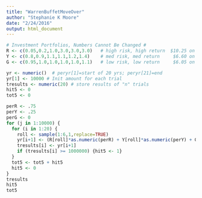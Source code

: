 ```yaml
---
title: "WarrenBuffetMoveOver"
author: "Stephanie K Moore"
date: "2/24/2016"
output: html_document
---
```


```r
# Investment Portfolios, Numbers Cannot Be Changed #
R <- c(0.05,0.2,1.0,3.0,3.0,3.0)   # high risk, high return  $10.25 on $6
Y <- c(0.8,0.9,1.1,1.1,1.2,1.4)    # med risk, med return     $6.60 on $6
G <- c(0.95,1.0,1.0,1.0,1.0,1.1)   # low risk, low return     $6.05 on $6

yr <- numeric()  # peryr[1]=start of 20 yrs; peryr[21]=end
yr[1] <- 10000 # Init amount for each trial
tresults <- numeric(20) # store results of "n" trials
hit5 <- 0
tot5 <- 0

perR <- .75
perY <- .25
perG <- 0
for (j in 1:10000) {
  for (i in 1:20) {
    roll <- sample(1:6,1,replace=TRUE) 
    yr[i+1] <- (R[roll]*as.numeric(perR) + Y[roll]*as.numeric(perY) + G[roll]*as.numeric(perG))*yr[i]
    tresults[i] <- yr[i+1]
    if (tresults[i] >= 1000000) {hit5 <- 1}
  }
  tot5 <- tot5 + hit5
  hit5 <- 0
}
tresults
hit5
tot5
```

